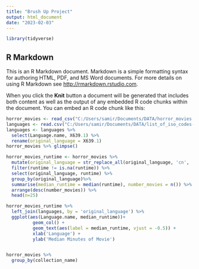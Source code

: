 ```yaml
---
title: "Brush Up Project"
output: html_document
date: "2023-02-03"
---
```


```r
library(tidyverse)
```

## R Markdown

This is an R Markdown document. Markdown is a simple formatting syntax for authoring HTML, PDF, and MS Word documents. For more details on using R Markdown see <http://rmarkdown.rstudio.com>.

When you click the **Knit** button a document will be generated that includes both content as well as the output of any embedded R code chunks within the document. You can embed an R code chunk like this:

```r
horror_movies <- read_csv("C:/Users/samir/Documents/DATA/horror_movies.csv")
languages <- read.csv("C:/Users/samir/Documents/DATA/list_of_iso_codes-934j.csv")
languages <- languages %>%
  select(Language.name, X639.1) %>%
  rename(original_language = X639.1)
horror_movies %>% glimpse()
```



```r
horror_movies_runtime <- horror_movies %>%
  mutate(original_language = str_replace_all(original_language, 'cn', 'zh')) %>%
  filter(runtime != is.na(runtime)) %>%
  select(original_language, runtime) %>%
  group_by(original_language)%>% 
  summarise(median_runtime = median(runtime), number_movies = n()) %>%
  arrange(desc(number_movies)) %>%
  head(n=25)

horror_movies_runtime %>%
  left_join(languages, by = 'original_language') %>%
  ggplot(aes(Language.name, median_runtime))+
          geom_col() +
          geom_text(aes(label = median_runtime, vjust = -0.5)) +
          xlab('Language') +
          ylab('Median Minutes of Movie')



```

```r
horror_movies %>%
  group_by(collection_name)

```

